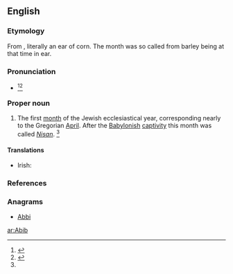 ==English==

===Etymology===
From {{etyl|he|en}} {{m|he|אביב|sc=Hebr|tr=abhībh}}, literally an ear of corn. The month was so called from barley being at that time in ear.

===Pronunciation===
* {{a|US}} {{IPA|/ɑˈviv/|/ˈeɪ.bɪb/|/ˈɑ.bib/|lang=en}}<ref name=SOED>{{R:SOED5|page=4}}</ref><ref>{{R:RHCD|page=3}}</ref>

===Proper noun===
{{en-proper noun}}

# The first [[month]] of the Jewish ecclesiastical year, corresponding nearly to the Gregorian [[April]]. After the [[Babylonish]] [[captivity]] this month was called ''[[Nisan]]''. {{defdate|Mid 16<sup>th</sup> century.}}<ref name=SOED/>

====Translations====
{{trans-top|month}}
* Irish: {{t|ga|Áibíb|f}}
{{trans-mid}}
{{trans-bottom}}

===References===
<references/>

===Anagrams===
* [[Abbi#English|Abbi]]

[[ar:Abib]]